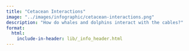 ```yaml
---
title: "Cetacean Interactions"
image: "../images/infographic/cetacean-interactions.png"
description: "How do whales and dolphins interact with the cables?"
format:
  html:
    include-in-header: lib/_info_header.html
---
```


<!-- https://quarto.org/docs/output-formats/page-layout.html#css-grid -->
::: {.grid}
::::: {.g-col-9}
::::::: {#svg}
:::::::
:::::
::::: {.g-col-3}
::::::: {#toc}
:::::::
:::::
:::

<!-- run infographiq function to link the svg with the svg_list -->
<script>
  link_svg({
    svg:         "./svg/cetaceans.svg", 
    csv:         "./svg/_links.csv", 
    modal_html:  "./lib/_info_modal.html",
    modal_id:    "modaliq",
    svg_id:      "svg", 
    toc_id:      "toc",
    toc_style:   "list",
    text_toggle: "toggle_off",
    svg_filter:  "cetaceans.svg"});
</script>
